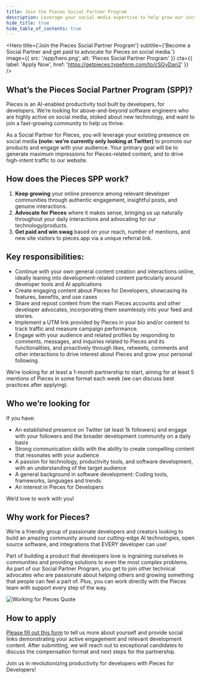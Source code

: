 ```yaml
---
title: Join the Pieces Social Partner Program
description: Leverage your social media expertise to help grow our incredible community of developers and get paid while doing it.
hide_title: true
hide_table_of_contents: true
---
```



<Hero
  title={'Join the Pieces Social Partner Program'}
  subtitle={'Become a Social Partner and get paid to advocate for Pieces on social media.'}
  image={{
    src: '/spp/hero.png',
    alt: 'Pieces Social Partner Program'
  }}
  cta={{
    label: 'Apply Now',
    href: 'https://getpieces.typeform.com/to/cSGyDan2'
  }}
/>


## What’s the Pieces Social Partner Program (SPP)?
Pieces is an AI-enabled productivity tool built by developers, for developers. We’re looking for above-and-beyond software engineers who are highly active on social media, stoked about new technology, and want to join a fast-growing community to help us thrive.

As a Social Partner for Pieces, you will leverage your existing presence on social media **(note: we’re currently only looking at Twitter)** to promote our products and engage with your audience. Your primary goal will be to generate maximum impressions for Pieces-related content, and to drive high-intent traffic to our website.

## How does the Pieces SPP work?
1. **Keep growing** your online presence among relevant developer communities through authentic engagement, insightful posts, and genuine interactions.
2. **Advocate for Pieces** where it makes sense, bringing us up naturally throughout your daily interactions and advocating for our technology/products.
3. **Get paid and win swag** based on your reach, number of mentions, and new site visitors to pieces.app via a unique referral link.


## Key responsibilities:
- Continue with your own general content creation and interactions online, ideally leaning into development-related content particularly around developer tools and AI applications
- Create engaging content about Pieces for Developers, showcasing its features, benefits, and use cases
- Share and repost content from the main Pieces accounts and other developer advocates, incorporating them seamlessly into your feed and stories.
- Implement a UTM link provided by Pieces in your bio and/or content to track traffic and measure campaign performance.
- Engage with your audience and related profiles by responding to comments, messages, and inquiries related to Pieces and its functionalities, and proactively through likes, retweets, comments and other interactions to drive interest about Pieces and grow your personal following.

We’re looking for at least a 1-month partnership to start, aiming for at least 5 mentions of Pieces in some format each week (we can discuss best practices after applying).

## Who we’re looking for

If you have:
- An established presence on Twitter (at least 1k followers) and engage with your followers and the broader development community on a daily basis
- Strong communication skills with the ability to create compelling content that resonates with your audience
- A passion for technology, productivity tools, and software development, with an understanding of the target audience
- A general background in software development: Coding tools, frameworks, languages and trends
- An interest in Pieces for Developers

We’d love to work with you!

## Why work for Pieces?
We’re a friendly group of passionate developers and creators looking to build an amazing community around our cutting-edge AI technologies, open source software, and integrations that EVERY developer can use!

Part of building a product that developers love is ingraining ourselves in communities and providing solutions to even the most complex problems. As part of our Social Partner Program, you get to join other technical advocates who are passionate about helping others and growing something that people can feel a part of. Plus, you can work directly with the Pieces team with support every step of the way.

![Working for Pieces Quote](/spp/quote.png)

## How to apply
[Please fill out this form](https://getpieces.typeform.com/to/cSGyDan2) to tell us more about yourself and provide social links demonstrating your active engagement and relevant development content. After submitting, we will reach out to exceptional candidates to discuss the compensation format and next steps for the partnership.

Join us in revolutionizing productivity for developers with Pieces for Developers!


